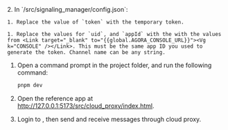 <PlatformWrapper platform="web">
2. In `<samples-root>/src/signaling_manager/config.json`:

    1. Replace the value of `token` with the temporary token.

    1. Replace the values for `uid`, and `appId` with the with the values from <Link target="_blank" to="{{global.AGORA_CONSOLE_URL}}"><Vg k="CONSOLE" /></Link>. This must be the same app ID you used to generate the token. Channel name can be any string.

1. Open a command prompt in the project folder, and run the following command:

    ``` bash
    pnpm dev
    ```

1. Open the reference app at http://127.0.0.1:5173/src/cloud_proxy/index.html.

1. Login to <Vg k="MESS" />, then send and receive messages through cloud proxy.
  
</PlatformWrapper>
